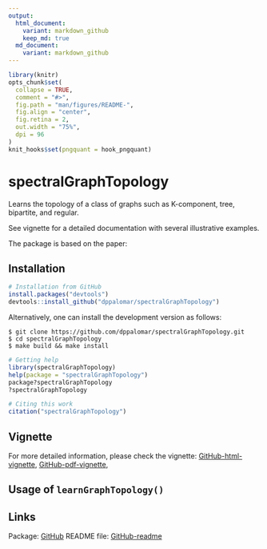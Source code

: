 ```yaml
---
output:
  html_document:
    variant: markdown_github
    keep_md: true
  md_document:
    variant: markdown_github
---
```


<!-- README.md is generated from README.Rmd. Please edit that file -->

```r
library(knitr)
opts_chunk$set(
  collapse = TRUE,
  comment = "#>",
  fig.path = "man/figures/README-",
  fig.align = "center",
  fig.retina = 2,
  out.width = "75%",
  dpi = 96
)
knit_hooks$set(pngquant = hook_pngquant)
```

# spectralGraphTopology
Learns the topology of a class of graphs such as K-component, tree, bipartite,
and regular.

See vignette for a detailed documentation with several illustrative examples.

The package is based on the paper:

## Installation
```r
# Installation from GitHub
install.packages("devtools")
devtools::install_github("dppalomar/spectralGraphTopology")
```

Alternatively, one can install the development version as follows:
```
$ git clone https://github.com/dppalomar/spectralGraphTopology.git
$ cd spectralGraphTopology
$ make build && make install
```

```r
# Getting help
library(spectralGraphTopology)
help(package = "spectralGraphTopology")
package?spectralGraphTopology
?spectralGraphTopology

# Citing this work
citation("spectralGraphTopology")
```


## Vignette
For more detailed information, please check the vignette:
[GitHub-html-vignette](https://rawgit.com/dppalomar/spectralGraphTopology/master/vignettes/SpectralGraphTopology-vignette.html),
[GitHub-pdf-vignette](https://rawgit.com/dppalomar/spectralGraphTopology/master/vignettes/SpectralGraphTopology-vignette.pdf),


## Usage of `learnGraphTopology()`


## Links
Package: [GitHub](https://github.com/dppalomar/spectralGraphTopology)
README file: [GitHub-readme](https://rawgit.com/dppalomar/spectralGraphTopology/master/README.html)
